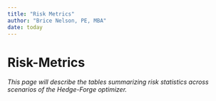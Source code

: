 ```yaml
---
title: "Risk Metrics"
author: "Brice Nelson, PE, MBA"
date: today
---
```


# Risk-Metrics

*This page will describe the tables summarizing risk statistics across scenarios of the Hedge-Forge optimizer.*
